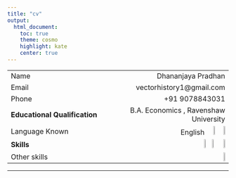 ```yaml
---
title: "cv"
output: 
  html_document:
    toc: true
    theme: cosmo
    highlight: kate
    center: true
---
```




|||
|---|---:|
|Name |  Dhananjaya Pradhan|
|Email|  vectorhistory1@gmail.com | 
|Phone| +91 9078843031|
|**Educational Qualification**| B.A. Economics , Ravenshaw University  |
|Language Known| English ![](images/hindilogo.png){width=7%} ![](images/odialogo.png){width=7%}| 
|**Skills**| ![](images/pythonlogo.png){width=9%} ![](images/rlogo.png){width=5%}  ![](images/qgislogo.png){width=8%}|
|Other skills| ![](images/githublogo.png){width=3%}|




---